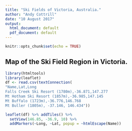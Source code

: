 ---
title: "Ski Fields of Victoria, Australia."
author: "Andy Cottrill"
date: "10 August 2017"
output:
  html_document: default
  pdf_document: default
---

```{r setup, include=FALSE}
knitr::opts_chunk$set(echo = TRUE)
```

## Map of the Ski Field Region in Victoria.
```{r, comment=FALSE, warning=FALSE}

library(htmltools)
library(leaflet)
df <- read.csv(textConnection(
"Name,Lat,Long
Falls Creek Ski Resort (1780m),-36.871,147.277
Mt Hotham Ski Resort (1857m),-36.985,147.145
Mt Buffalo (1723m),-36.776,146.768
Mt Buller (1805m), -37.146, 146.434"))

leaflet(df) %>% addTiles() %>%
  setView(146.85, -36.9, 10) %>%
  addMarkers(~Long, ~Lat, popup = ~htmlEscape(Name))
```



